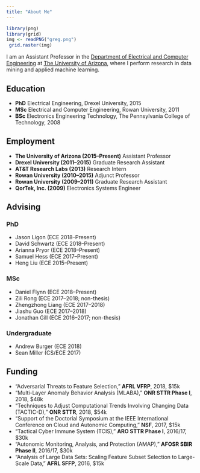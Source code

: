 ```yaml
---
title: "About Me"
---
```


```r
library(png)
library(grid)
img <- readPNG("greg.png")
 grid.raster(img)
```

I am an Assistant Professor in the [Department of Electrical and Computer Engineering](http://www.ece.arizona.edu/) at [The University of Arizona](http://www.arizona.edu/), where I perform research in data mining and applied machine learning. 





## Education 
- __PhD__ Electrical Engineering, Drexel University, 2015
- __MSc__ Electrical and Computer Engineering, Rowan University, 2011
- __BSc__ Electronics Engineering Technology, The Pennsylvania College of Technology, 2008

## Employment  
- __The University of Arizona (2015--Present)__ Assistant Professor
- __Drexel University (2011--2015)__ Graduate Research Assistant 
- __AT&T Research Labs (2013)__ Research Intern 
- __Rowan University (2010--2015)__ Adjunct Professor
- __Rowan University (2009--2011)__ Graduate Research Assistant
- __QorTek, Inc. (2009)__ Electronics Systems Engineer 

## Advising   

### PhD  
- Jason Ligon (ECE 2018--Present)
- David Schwartz (ECE 2018--Present)
- Arianna Pryor (ECE 2018--Present)
- Samuel Hess (ECE 2017--Present)
- Heng Liu (ECE 2015--Present)

### MSc  
- Daniel Flynn (ECE 2018--Present)
- Zili Rong (ECE 2017--2018; non-thesis)
- Zhengzhong Liang (ECE 2017--2018)
- Jiashu Guo (ECE 2017--2018)
- Jonathan Gill (ECE 2016--2017; non-thesis)

### Undergraduate
- Andrew Burger (ECE 2018)
- Sean Miller (CS/ECE 2017)


## Funding 
- "Adversarial Threats to Feature Selection," __AFRL VFRP__, 2018, $15k
- "Multi-Layer Anomaly Behavior Analysis (MLABA)," __ONR STTR Phase I__, 2018, $48k
- "Techniques to Adjust Computational Trends Involving Changing Data (TACTIC-D)," __ONR STTR__, 2018, $54k
- "Support of the Doctorial Symposium at the IEEE International Conference on Cloud and Autonomic Computing," __NSF__, 2017, $15k
- "Tactical Cyber Immune System (TCIS)," __ARO STTR Phase I__, 2016/17, $30k
- "Autonomic Monitoring, Analysis, and Protection (AMAP)," __AFOSR SBIR Phase II__, 2016/17, $30k
- "Analysis of Large Data Sets: Scaling Feature Subset Selection to Large-Scale Data," __AFRL SFFP__, 2016, $15k

